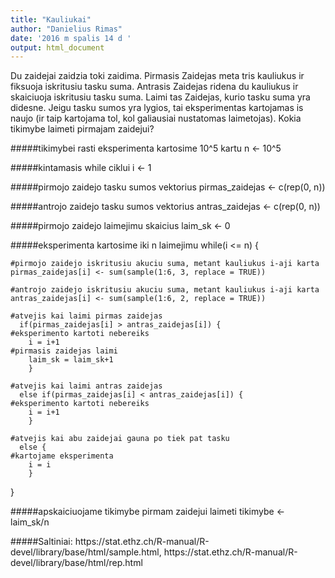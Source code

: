 ---
title: "Kauliukai"
author: "Danielius Rimas"
date: '2016 m spalis 14 d '
output: html_document
---
Du zaidejai zaidzia toki zaidima. Pirmasis Zaidejas meta tris kauliukus ir fiksuoja iskritusiu tasku suma. Antrasis Zaidejas ridena du kauliukus ir skaiciuoja iskritusiu tasku suma. Laimi tas Zaidejas, kurio tasku suma yra didesne. Jeigu tasku sumos yra lygios, tai eksperimentas kartojamas is naujo (ir taip kartojama tol, kol galiausiai nustatomas laimetojas). Kokia tikimybe laimeti pirmajam zaidejui?

#####tikimybei rasti eksperimenta kartosime 10^5 kartu
n <- 10^5

#####kintamasis while ciklui
i <- 1

#####pirmojo zaidejo tasku sumos vektorius
pirmas_zaidejas <- c(rep(0, n))

#####antrojo zaidejo tasku sumos vektorius
antras_zaidejas <- c(rep(0, n))

#####pirmojo zaidejo laimejimu skaicius
laim_sk <- 0

#####eksperimenta kartosime iki n laimejimu
  while(i <= n) {

    #pirmojo zaidejo iskritusiu akuciu suma, metant kauliukus i-aji karta
    pirmas_zaidejas[i] <- sum(sample(1:6, 3, replace = TRUE))

    #antrojo zaidejo iskritusiu akuciu suma, metant kauliukus i-aji karta
    antras_zaidejas[i] <- sum(sample(1:6, 2, replace = TRUE))
    
    #atvejis kai laimi pirmas zaidejas
      if(pirmas_zaidejas[i] > antras_zaidejas[i]) {
    #eksperimento kartoti nebereiks
        i = i+1
    #pirmasis zaidejas laimi
        laim_sk = laim_sk+1
        }
        
    #atvejis kai laimi antras zaidejas
      else if(pirmas_zaidejas[i] < antras_zaidejas[i]) {
    #eksperimento kartoti nebereiks
        i = i+1
        }
    
    #atvejis kai abu zaidejai gauna po tiek pat tasku
      else {
    #kartojame eksperimenta
        i = i
        }
}

#####apskaiciuojame tikimybe pirmam zaidejui laimeti
tikimybe <- laim_sk/n

#####Saltiniai: https://stat.ethz.ch/R-manual/R-devel/library/base/html/sample.html, https://stat.ethz.ch/R-manual/R-devel/library/base/html/rep.html